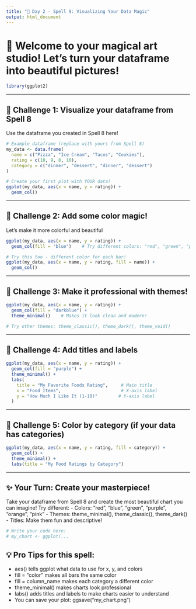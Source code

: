 ```yaml
---
title: "🔮 Day 2 - Spell 9: Visualizing Your Data Magic"
output: html_document
---
```


# 🎨 Welcome to your magical art studio! Let's turn your dataframe into beautiful pictures!

```r
library(ggplot2)
```

---

## 🎯 Challenge 1: Visualize your dataframe from Spell 8
Use the dataframe you created in Spell 8 here!

```r
# Example dataframe (replace with yours from Spell 8)
my_data <- data.frame(
  name = c("Pizza", "Ice Cream", "Tacos", "Cookies"),
  rating = c(10, 9, 8, 10),
  category = c("dinner", "dessert", "dinner", "dessert")
)

# Create your first plot with YOUR data!
ggplot(my_data, aes(x = name, y = rating)) +
  geom_col()
```

---

## 🎯 Challenge 2: Add some color magic!
Let's make it more colorful and beautiful

```r
ggplot(my_data, aes(x = name, y = rating)) +
  geom_col(fill = "blue")    # Try different colors: "red", "green", "purple", "orange"

# Try this too - different color for each bar!
ggplot(my_data, aes(x = name, y = rating, fill = name)) +
  geom_col()
```

---

## 🎯 Challenge 3: Make it professional with themes!

```r
ggplot(my_data, aes(x = name, y = rating)) +
  geom_col(fill = "darkblue") +
  theme_minimal()    # Makes it look clean and modern!

# Try other themes: theme_classic(), theme_dark(), theme_void()
```

---

## 🎯 Challenge 4: Add titles and labels

```r
ggplot(my_data, aes(x = name, y = rating)) +
  geom_col(fill = "purple") +
  theme_minimal() +
  labs(
    title = "My Favorite Foods Rating",     # Main title
    x = "Food Items",                       # X-axis label  
    y = "How Much I Like It (1-10)"        # Y-axis label
  )
```

---

## 🎯 Challenge 5: Color by category (if your data has categories)

```r
ggplot(my_data, aes(x = name, y = rating, fill = category)) +
  geom_col() +
  theme_minimal() +
  labs(title = "My Food Ratings by Category")
```

---

## ✨ Your Turn: Create your masterpiece!
Take your dataframe from Spell 8 and create the most beautiful 
chart you can imagine! Try different:
- Colors: "red", "blue", "green", "purple", "orange", "pink"
- Themes: theme_minimal(), theme_classic(), theme_dark()
- Titles: Make them fun and descriptive!

```r
# Write your code here:
# my_chart <- ggplot(...
```

## 💡 Pro Tips for this spell:
- aes() tells ggplot what data to use for x, y, and colors
- fill = "color" makes all bars the same color
- fill = column_name makes each category a different color
- theme_minimal() makes charts look professional
- labs() adds titles and labels to make charts easier to understand
- You can save your plot: ggsave("my_chart.png")
